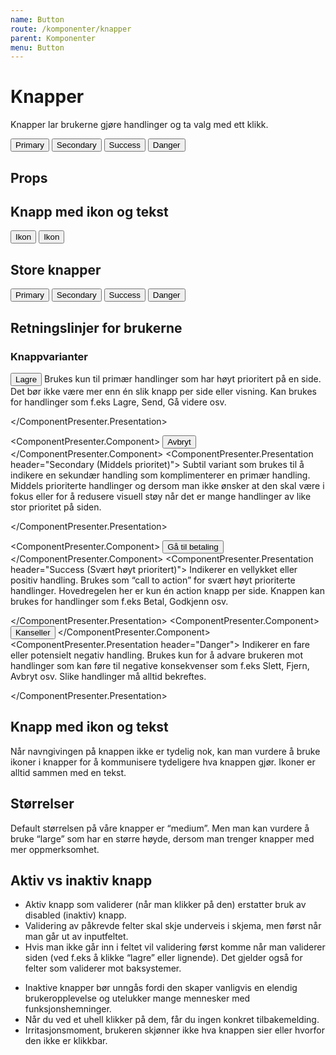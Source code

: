 ```yaml
---
name: Button
route: /komponenter/knapper
parent: Komponenter
menu: Button
---
```



# Knapper

Knapper lar brukerne gjøre handlinger og ta valg med ett klikk.

<Playground>
  <Button variant="primary">Primary</Button>
  <Button variant="secondary">Secondary</Button>
  <Button variant="success">Success</Button>
  <Button variant="negative">Danger</Button>
</Playground>

## Props

<Props of={Button} />

## Knapp med ikon og tekst

<Playground>
  <Button variant="secondary">Ikon</Button>
  <Button variant="success">Ikon</Button>
</Playground>

## Store knapper

<Playground>
  <Button size="large" variant="primary">
    Primary
  </Button>
  <Button size="large" variant="secondary">
    Secondary
  </Button>
  <Button size="large" variant="success">
    Success
  </Button>
  <Button size="large" variant="negative">
    Danger
  </Button>
</Playground>

## Retningslinjer for brukerne

### Knappvarianter

<ComponentPresenter variantHeader="Varianter" presentationHeader="Bruksområde">
  <ComponentPresenter.Component>
    <Button  variant="primary">
      Lagre
    </Button>
  </ComponentPresenter.Component>
  <ComponentPresenter.Presentation header="Primary (høy prioritet)">
    Brukes kun til primær handlinger som har høyt prioritert på en side.
    Det bør ikke være mer enn én slik knapp per side eller visning.
    Kan brukes for handlinger som f.eks Lagre, Send, Gå videre osv.

  </ComponentPresenter.Presentation>

  <ComponentPresenter.Component>
    <Button  variant="secondary">
      Avbryt
    </Button>
  </ComponentPresenter.Component>
  <ComponentPresenter.Presentation header="Secondary (Middels prioritet)">
    Subtil variant som brukes til å indikere en sekundær handling som komplimenterer
    en primær handling. Middels prioriterte handlinger og dersom man ikke ønsker at
    den skal være i fokus eller for å redusere visuell støy når det er mange handlinger
    av like stor prioritet på siden.

  </ComponentPresenter.Presentation>

  <ComponentPresenter.Component>
    <Button  variant="success">
      Gå til betaling
    </Button>
  </ComponentPresenter.Component>
  <ComponentPresenter.Presentation header="Success (Svært høyt prioritert)">
    Indikerer en vellykket eller positiv handling. Brukes som “call to action”
    for svært høyt prioriterte handlinger. Hovedregelen her er kun én action knapp per
    side. Knappen kan brukes for handlinger som f.eks Betal, Godkjenn osv.

  </ComponentPresenter.Presentation>
  <ComponentPresenter.Component>
    <Button  variant="negative">
      Kanseller
    </Button>
  </ComponentPresenter.Component>
  <ComponentPresenter.Presentation header="Danger"> 
    Indikerer en fare eller potensielt negativ handling. Brukes kun for å
    advare brukeren mot handlinger som kan føre til negative konsekvenser
    som f.eks Slett, Fjern, Avbryt osv. Slike handlinger må alltid bekreftes.

  </ComponentPresenter.Presentation>
</ComponentPresenter>

## Knapp med ikon og tekst

Når navngivingen på knappen ikke er tydelig nok, kan man vurdere å bruke
ikoner i knapper for å kommunisere tydeligere hva knappen gjør. Ikoner er
alltid sammen med en tekst.

## Størrelser

Default størrelsen på våre knapper er “medium”. Men man kan vurdere å bruke
“large” som har en større høyde, dersom man trenger knapper med mer oppmerksomhet.

## Aktiv vs inaktiv knapp

<DoAndDont>
  <DoAndDont.Do image={doPic}>
    <ul>
      <li>
        Aktiv knapp som validerer (når man klikker på den) erstatter bruk av
        disabled (inaktiv) knapp.
      </li>
      <li>
        Validering av påkrevde felter skal skje underveis i skjema, men først
        når man går ut av inputfeltet.
      </li>
      <li>
        Hvis man ikke går inn i feltet vil validering først komme når man
        validerer siden (ved f.eks å klikke “lagre” eller lignende). Det gjelder
        også for felter som validerer mot baksystemer.
      </li>
    </ul>
  </DoAndDont.Do>
  <DoAndDont.Dont image={dontPic}>
    <ul>
      <li>
        Inaktive knapper bør unngås fordi den skaper vanligvis en elendig
        brukeropplevelse og utelukker mange mennesker med funksjonshemninger.
      </li>
      <li>
        Når du ved et uhell klikker på dem, får du ingen konkret tilbakemelding.
      </li>
      <li>
        Irritasjonsmoment, brukeren skjønner ikke hva knappen sier eller hvorfor
        den ikke er klikkbar.
      </li>
    </ul>
  </DoAndDont.Dont>
</DoAndDont>
